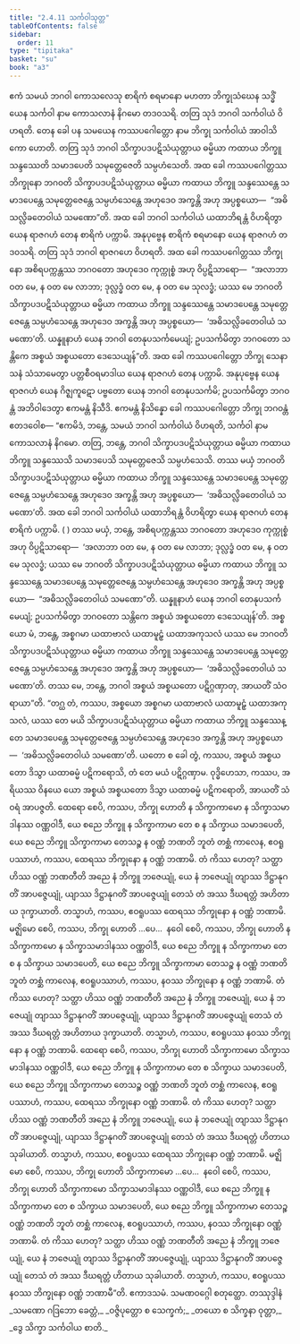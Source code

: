 ```yaml
---
title: "2.4.11 သင်္ကဝါသုတ္တ"
tableOfContents: false
sidebar:
  order: 11
type: "tipitaka"
basket: "su"
book: "a3"
---
```



<DynamicBreadcrumb />

<Division number="92" book="a3" e="ch" v="15" p="238">

<Paragraph number="777" book="a3">
ဧကံ သမယံ ဘဂဝါ ကောသလေသု စာရိကံ စရမာနော မဟတာ ဘိက္ခုသံဃေန သဒ္ဓိံ ယေန သင်္ကဝါ နာမ ကောသလာနံ နိဂမော တဒဝသရိ. တတြ သုဒံ ဘဂဝါ သင်္ကဝါယံ ဝိဟရတိ. တေန ခေါ ပန သမယေန ကဿပဂေါတ္တော နာမ ဘိက္ခု သင်္ကဝါယံ အာဝါသိကော ဟောတိ. တတြ သုဒံ ဘဂဝါ သိက္ခာပဒပဋိသံယုတ္တာယ ဓမ္မိယာ ကထာယ ဘိက္ခူ သန္ဒဿေတိ သမာဒပေတိ သမုတ္တေဇေတိ သမ္ပဟံသေတိ. အထ ခေါ ကဿပဂေါတ္တဿ ဘိက္ခုနော ဘဂဝတိ သိက္ခာပဒပဋိသံယုတ္တာယ ဓမ္မိယာ ကထာယ ဘိက္ခူ သန္ဒဿေန္တေ သမာဒပေန္တေ သမုတ္တေဇေန္တေ သမ္ပဟံသေန္တေ အဟုဒေဝ အက္ခန္တိ အဟု အပ္ပစ္စယော—  “အဓိသလ္လိခတေဝါယံ သမဏော”တိ. အထ ခေါ ဘဂဝါ သင်္ကဝါယံ ယထာဘိရန္တံ ဝိဟရိတွာ ယေန ရာဇဂဟံ တေန စာရိကံ ပက္ကာမိ. အနုပုဗ္ဗေန စာရိကံ စရမာနော ယေန ရာဇဂဟံ တဒဝသရိ. တတြ သုဒံ ဘဂဝါ ရာဇဂဟေ ဝိဟရတိ.
</Paragraph>

<Paragraph number="778" book="a3">
အထ ခေါ ကဿပဂေါတ္တဿ ဘိက္ခုနော အစိရပက္ကန္တဿ ဘဂဝတော အဟုဒေဝ ကုက္ကုစ္စံ အဟု ဝိပ္ပဋိသာရော—  “အလာဘာ ဝတ မေ, န ဝတ မေ လာဘာ; ဒုလ္လဒ္ဓံ ဝတ မေ, န ဝတ မေ သုလဒ္ဓံ; ယဿ မေ ဘဂဝတိ သိက္ခာပဒပဋိသံယုတ္တာယ ဓမ္မိယာ ကထာယ ဘိက္ခူ သန္ဒဿေန္တေ သမာဒပေန္တေ သမုတ္တေဇေန္တေ သမ္ပဟံသေန္တေ အဟုဒေဝ အက္ခန္တိ အဟု အပ္ပစ္စယော—  ‘အဓိသလ္လိခတေဝါယံ သမဏော’တိ. ယန္နူနာဟံ ယေန ဘဂဝါ တေနုပသင်္ကမေယျံ; ဥပသင်္ကမိတွာ ဘဂဝတော သန္တိကေ အစ္စယံ အစ္စယတော ဒေသေယျန်”တိ. အထ ခေါ ကဿပဂေါတ္တော ဘိက္ခု သေနာသနံ သံသာမေတွာ ပတ္တစီဝရမာဒါယ ယေန ရာဇဂဟံ တေန ပက္ကာမိ. အနုပုဗ္ဗေန ယေန ရာဇဂဟံ ယေန ဂိဇ္ဈကူဋော ပဗ္ဗတော ယေန ဘဂဝါ တေနုပသင်္ကမိ; ဥပသင်္ကမိတွာ ဘဂဝန္တံ အဘိဝါဒေတွာ ဧကမန္တံ နိသီဒိ. ဧကမန္တံ နိသိန္နော ခေါ ကဿပဂေါတ္တော ဘိက္ခု ဘဂဝန္တံ ဧတဒဝေါစ—
</Paragraph>

<Paragraph number="779" book="a3">
“ဧကမိဒံ, ဘန္တေ, သမယံ ဘဂဝါ သင်္ကဝါယံ ဝိဟရတိ, သင်္ကဝါ နာမ ကောသလာနံ နိဂမော. တတြ, ဘန္တေ, ဘဂဝါ သိက္ခာပဒပဋိသံယုတ္တာယ ဓမ္မိယာ ကထာယ ဘိက္ခူ သန္ဒဿေသိ သမာဒပေသိ သမုတ္တေဇေသိ သမ္ပဟံသေသိ. တဿ မယှံ ဘဂဝတိ သိက္ခာပဒပဋိသံယုတ္တာယ ဓမ္မိယာ ကထာယ ဘိက္ခူ သန္ဒဿေန္တေ သမာဒပေန္တေ သမုတ္တေဇေန္တေ သမ္ပဟံသေန္တေ အဟုဒေဝ အက္ခန္တိ အဟု အပ္ပစ္စယော—  ‘အဓိသလ္လိခတေဝါယံ သမဏော’တိ. အထ ခေါ ဘဂဝါ သင်္ကဝါယံ ယထာဘိရန္တံ ဝိဟရိတွာ ယေန ရာဇဂဟံ တေန စာရိကံ ပက္ကာမိ. ( ) တဿ မယှံ, ဘန္တေ, အစိရပက္ကန္တဿ ဘဂဝတော အဟုဒေဝ ကုက္ကုစ္စံ အဟု ဝိပ္ပဋိသာရော—  ‘အလာဘာ ဝတ မေ, န ဝတ မေ လာဘာ; ဒုလ္လဒ္ဓံ ဝတ မေ, န ဝတ မေ သုလဒ္ဓံ; ယဿ မေ ဘဂဝတိ သိက္ခာပဒပဋိသံယုတ္တာယ ဓမ္မိယာ ကထာယ ဘိက္ခူ သန္ဒဿေန္တေ သမာဒပေန္တေ သမုတ္တေဇေန္တေ သမ္ပဟံသေန္တေ အဟုဒေဝ အက္ခန္တိ အဟု အပ္ပစ္စယော—  “အဓိသလ္လိခတေဝါယံ သမဏော”တိ. ယန္နူနာဟံ ယေန ဘဂဝါ တေနုပသင်္ကမေယျံ; ဥပသင်္ကမိတွာ ဘဂဝတော သန္တိကေ အစ္စယံ အစ္စယတော ဒေသေယျန်’တိ. အစ္စယော မံ, ဘန္တေ, အစ္စဂမာ ယထာဗာလံ ယထာမူဠှံ ယထာအကုသလံ ယဿ မေ ဘဂဝတိ သိက္ခာပဒပဋိသံယုတ္တာယ ဓမ္မိယာ ကထာယ ဘိက္ခူ သန္ဒဿေန္တေ သမာဒပေန္တေ သမုတ္တေဇေန္တေ သမ္ပဟံသေန္တေ အဟုဒေဝ အက္ခန္တိ အဟု အပ္ပစ္စယော—  ‘အဓိသလ္လိခတေဝါယံ သမဏော’တိ. တဿ မေ, ဘန္တေ, ဘဂဝါ အစ္စယံ အစ္စယတော ပဋိဂ္ဂဏှာတု, အာယတိံ သံဝရာယာ”တိ.
</Paragraph>

<Paragraph number="780" book="a3">
“တဂ္ဃ တံ, ကဿပ, အစ္စယော အစ္စဂမာ ယထာဗာလံ ယထာမူဠှံ ယထာအကုသလံ, ယဿ တေ မယိ သိက္ခာပဒပဋိသံယုတ္တာယ ဓမ္မိယာ ကထာယ ဘိက္ခူ သန္ဒဿေန္တေ သမာဒပေန္တေ သမုတ္တေဇေန္တေ သမ္ပဟံသေန္တေ အဟုဒေဝ အက္ခန္တိ အဟု အပ္ပစ္စယော—  ‘အဓိသလ္လိခတေဝါယံ သမဏော’တိ. ယတော စ ခေါ တွံ, ကဿပ, အစ္စယံ အစ္စယတော ဒိသွာ ယထာဓမ္မံ ပဋိကရောသိ, တံ တေ မယံ ပဋိဂ္ဂဏှာမ. ဝုဒ္ဓိဟေသာ, ကဿပ, အရိယဿ ဝိနယေ ယော အစ္စယံ အစ္စယတော ဒိသွာ ယထာဓမ္မံ ပဋိကရောတိ, အာယတိံ သံဝရံ အာပဇ္ဇတိ.
</Paragraph>

<Paragraph number="781" book="a3">
ထေရော စေပိ, ကဿပ, ဘိက္ခု ဟောတိ န သိက္ခာကာမော န သိက္ခာသမာဒါနဿ ဝဏ္ဏဝါဒီ, ယေ စညေ ဘိက္ခူ န သိက္ခာကာမာ တေ စ န သိက္ခာယ သမာဒပေတိ, ယေ စညေ ဘိက္ခူ သိက္ခာကာမာ တေသဉ္စ န ဝဏ္ဏံ ဘဏတိ ဘူတံ တစ္ဆံ ကာလေန, ဧဝရူပဿာဟံ, ကဿပ, ထေရဿ ဘိက္ခုနော န ဝဏ္ဏံ ဘဏာမိ. တံ ကိဿ ဟေတု? သတ္ထာ ဟိဿ ဝဏ္ဏံ ဘဏတီတိ အညေ နံ ဘိက္ခူ ဘဇေယျုံ, ယေ နံ ဘဇေယျုံ တျာဿ ဒိဋ္ဌာနုဂတိံ အာပဇ္ဇေယျုံ, ယျာဿ ဒိဋ္ဌာနုဂတိံ အာပဇ္ဇေယျုံ တေသံ တံ အဿ ဒီဃရတ္တံ အဟိတာယ ဒုက္ခာယာတိ. တသ္မာဟံ, ကဿပ, ဧဝရူပဿ ထေရဿ ဘိက္ခုနော န ဝဏ္ဏံ ဘဏာမိ.
</Paragraph>

<Paragraph number="782" book="a3">
မဇ္ဈိမော စေပိ, ကဿပ, ဘိက္ခု ဟောတိ …ပေ…  နဝေါ စေပိ, ကဿပ, ဘိက္ခု ဟောတိ န သိက္ခာကာမော န သိက္ခာသမာဒါနဿ ဝဏ္ဏဝါဒီ, ယေ စညေ ဘိက္ခူ န သိက္ခာကာမာ တေ စ န သိက္ခာယ သမာဒပေတိ, ယေ စညေ ဘိက္ခူ သိက္ခာကာမာ တေသဉ္စ န ဝဏ္ဏံ ဘဏတိ ဘူတံ တစ္ဆံ ကာလေန, ဧဝရူပဿာဟံ, ကဿပ, နဝဿ ဘိက္ခုနော န ဝဏ္ဏံ ဘဏာမိ. တံ ကိဿ ဟေတု? သတ္ထာ ဟိဿ ဝဏ္ဏံ ဘဏတီတိ အညေ နံ ဘိက္ခူ ဘဇေယျုံ, ယေ နံ ဘဇေယျုံ တျာဿ ဒိဋ္ဌာနုဂတိံ အာပဇ္ဇေယျုံ, ယျာဿ ဒိဋ္ဌာနုဂတိံ အာပဇ္ဇေယျုံ တေသံ တံ အဿ ဒီဃရတ္တံ အဟိတာယ ဒုက္ခာယာတိ. တသ္မာဟံ, ကဿပ, ဧဝရူပဿ နဝဿ ဘိက္ခုနော န ဝဏ္ဏံ ဘဏာမိ.
</Paragraph>

<Paragraph number="783" book="a3">
ထေရော စေပိ, ကဿပ, ဘိက္ခု ဟောတိ သိက္ခာကာမော သိက္ခာသမာဒါနဿ ဝဏ္ဏဝါဒီ, ယေ စညေ ဘိက္ခူ န သိက္ခာကာမာ တေ စ သိက္ခာယ သမာဒပေတိ, ယေ စညေ ဘိက္ခူ သိက္ခာကာမာ တေသဉ္စ ဝဏ္ဏံ ဘဏတိ ဘူတံ တစ္ဆံ ကာလေန, ဧဝရူပဿာဟံ, ကဿပ, ထေရဿ ဘိက္ခုနော ဝဏ္ဏံ ဘဏာမိ. တံ ကိဿ ဟေတု? သတ္ထာ ဟိဿ ဝဏ္ဏံ ဘဏတီတိ အညေ နံ ဘိက္ခူ ဘဇေယျုံ, ယေ နံ ဘဇေယျုံ တျာဿ ဒိဋ္ဌာနုဂတိံ အာပဇ္ဇေယျုံ, ယျာဿ ဒိဋ္ဌာနုဂတိံ အာပဇ္ဇေယျုံ တေသံ တံ အဿ ဒီဃရတ္တံ ဟိတာယ သုခါယာတိ. တသ္မာဟံ, ကဿပ, ဧဝရူပဿ ထေရဿ ဘိက္ခုနော ဝဏ္ဏံ ဘဏာမိ.
</Paragraph>

<Paragraph number="784" book="a3">
မဇ္ဈိမော စေပိ, ကဿပ, ဘိက္ခု ဟောတိ သိက္ခာကာမော …ပေ…  နဝေါ စေပိ, ကဿပ, ဘိက္ခု ဟောတိ သိက္ခာကာမော သိက္ခာသမာဒါနဿ ဝဏ္ဏဝါဒီ, ယေ စညေ ဘိက္ခူ န သိက္ခာကာမာ တေ စ သိက္ခာယ သမာဒပေတိ, ယေ စညေ ဘိက္ခူ သိက္ခာကာမာ တေသဉ္စ ဝဏ္ဏံ ဘဏတိ ဘူတံ တစ္ဆံ ကာလေန, ဧဝရူပဿာဟံ, ကဿပ, နဝဿ ဘိက္ခုနော ဝဏ္ဏံ ဘဏာမိ. တံ ကိဿ ဟေတု? သတ္ထာ ဟိဿ ဝဏ္ဏံ ဘဏတီတိ အညေ နံ ဘိက္ခူ ဘဇေယျုံ, ယေ နံ ဘဇေယျုံ တျာဿ ဒိဋ္ဌာနုဂတိံ အာပဇ္ဇေယျုံ, ယျာဿ ဒိဋ္ဌာနုဂတိံ အာပဇ္ဇေယျုံ တေသံ တံ အဿ ဒီဃရတ္တံ ဟိတာယ သုခါယာတိ. တသ္မာဟံ, ကဿပ, ဧဝရူပဿ နဝဿ ဘိက္ခုနော ဝဏ္ဏံ ဘဏာမီ”တိ.

</Paragraph>
</Division>

<Paragraph number="785" type="center" book="a3">
ဧကာဒသမံ.



</Paragraph>

<Paragraph number="786" type="center" book="a3">
သမဏဝဂ္ဂေါ စတုတ္ထော.



</Paragraph>

<Paragraph number="787" type="center" book="a3">
တဿုဒ္ဒါနံ


</Paragraph>

<Paragraph number="788" type="verses" book="a3">
_သမဏော ဂဒြဘော ခေတ္တံ,_  
_ဝဇ္ဇိပုတ္တော စ သေက္ခကံ;_  
_တယော စ သိက္ခနာ ဝုတ္တာ,_  
_ဒွေ သိက္ခာ သင်္ကဝါယ စာတိ._
</Paragraph>